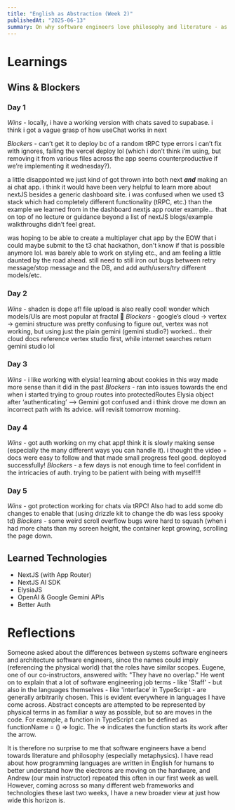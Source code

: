 ```yaml
---
title: "English as Abstraction (Week 2)"
publishedAt: "2025-06-13"
summary: On why software engineers love philosophy and literature - as it relates to programming languages
---
```


# Learnings

## Wins & Blockers

### Day 1

*Wins -* locally, i have a working version with chats saved to supabase. i think i got a vague grasp of how useChat works in next

*Blockers* - can’t get it to deploy bc of a random tRPC type errors i can’t fix with ignores, failing the vercel deploy lol (which i don’t think i’m using, but removing it from various files across the app seems counterproductive if we’re implementing it wednesday?).

a little disappointed we just kind of got thrown into both next **_and_** making an ai chat app. i think it would have been very helpful to learn more about nextJS besides a generic dashboard site. i was confused when we used t3 stack which had completely different functionality (tRPC, etc.) than the example we learned from in the dashboard nextjs app router example… that on top of no lecture or guidance beyond a list of nextJS blogs/example walkthroughs didn’t feel great.

was hoping to be able to create a multiplayer chat app by the EOW that i could maybe submit to the t3 chat hackathon, don't know if that is possible anymore lol. was barely able to work on styling etc., and am feeling a little daunted by the road ahead. still need to still iron out bugs between retry message/stop message and the DB, and add auth/users/try different models/etc.

### Day 2

*Wins -* shadcn is dope af! file upload is also really cool! wonder which models/UIs are most popular at fractal 🤔
*Blockers* - google’s cloud → vertex → gemini structure was pretty confusing to figure out, vertex was not working, but using just the plain gemini (gemini studio?) worked… their cloud docs reference vertex studio first, while internet searches return gemini studio lol

### Day 3

_Wins -_ i like working with elysia! learning about cookies in this way made more sense than it did in the past
_Blockers_ - ran into issues towards the end when i started trying to group routes into protectedRoutes Elysia object after ‘authenticating’ —> Gemini got confused and i think drove me down an incorrect path with its advice. will revisit tomorrow morning.

### Day 4

*Wins -* got auth working on my chat app! think it is slowly making sense (especially the many different ways you can handle it). i thought the video + docs were easy to follow and that made small progress feel good. deployed successfully!
*Blockers* - a few days is not enough time to feel confident in the intricacies of auth. trying to be patient with being with myself!!!

### Day 5

*Wins -* got protection working for chats via tRPC! Also had to add some db changes to enable that (using drizzle kit to change the db was less spooky td)
*Blockers* - some weird scroll overflow bugs were hard to squash (when i had more chats than my screen height, the container kept growing, scrolling the page down.

## Learned Technologies

- NextJS (with App Router)
- NextJS AI SDK
- ElysiaJS
- OpenAI & Google Gemini APIs
- Better Auth

# Reflections

Someone asked about the differences between systems software engineers and architecture software engineers, since the names could imply (referencing the physical world) that the roles have similar scopes. Eugene, one of our co-instructors, answered with: "They have no overlap." He went on to explain that a lot of software engineering job terms - like 'Staff' - but also in the languages themselves - like 'interface' in TypeScript - are generally arbitrarily chosen. This is evident everywhere in languages I have come across. Abstract concepts are attempted to be represented by physical terms in as familiar a way as possible, but so are moves in the code. For example, a function in TypeScript can be defined as functionName = () => logic. The => indicates the function starts its work after the arrow.

It is therefore no surprise to me that software engineers have a bend towards literature and philosophy (especially metaphysics). I have read about how programming languages are written in English for humans to better understand how the electrons are moving on the hardware, and Andrew (our main instructor) repeated this often in our first week as well. However, coming across so many different web frameworks and technologies these last two weeks, I have a new broader view at just how wide this horizon is.

